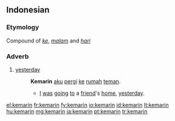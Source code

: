 ==Indonesian==

===Etymology===
Compound of ''[[ke]]'', ''[[malam]]'' and ''[[hari]]''

===Adverb===
{{infl|id|adverb}}

# [[yesterday]]
#: '''Kemarin''' [[aku]] [[pergi]] [[ke]] [[rumah]] [[teman]].
#:* [[I]] [[be|was]] [[go]]ing [[to]] a [[friend]]'s [[home]], [[yesterday]].

[[el:kemarin]]
[[fr:kemarin]]
[[fy:kemarin]]
[[io:kemarin]]
[[id:kemarin]]
[[lt:kemarin]]
[[hu:kemarin]]
[[mg:kemarin]]
[[ja:kemarin]]
[[pt:kemarin]]
[[tr:kemarin]]